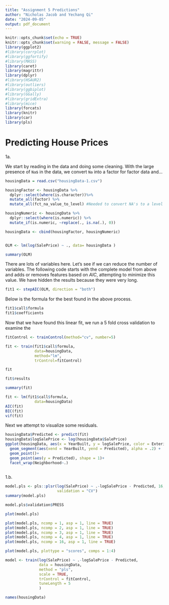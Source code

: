 ```yaml
---
title: "Assignment 5 Predictions"
author: "Nicholas Jacob and Yechang Qi"
date: "2024-09-05"
output: pdf_document
---
```


```r
knitr::opts_chunk$set(echo = TRUE)
knitr::opts_chunk$set(warning = FALSE, message = FALSE)
library(ggplot2)
#library(corrplot)
#library(ggfortify)
#library(MASS)
library(caret)
library(magrittr)
library(dplyr)
#library(HSAUR2)
#library(outliers)
#library(ggbiplot)
#library(GGally)
#library(gridExtra)
#library(mice)
library(forcats)
library(knitr)
library(car)
library(pls)
```
# Predicting House Prices

1a.

We start by reading in the data and doing some cleaning.  With the large presence of `Na`s in the data, we convert `Na` into a factor for factor data and...

```r
housingData = read.csv("housingData-1.csv")

housingFactor <- housingData %>% 
  dplyr::select(where(is.character))%>%
  mutate_all(factor) %>%
  mutate_all(fct_na_value_to_level) #Needed to convert NA's to a level to make the regression have enough data to go.

housingNumeric <- housingData %>% 
  dplyr::select(where(is.numeric)) %>%
  mutate_if(is.numeric, ~replace(., is.na(.), 0))

housingData <- cbind(housingFactor, housingNumeric)


OLM <- lm(log(SalePrice) ~ ., data= housingData )

summary(OLM)
```
There are lots of variables here.  Let's see if we can reduce the number of variables.  The following code starts with the complete model from above and adds or removes features based on $AIC$, attempting to minimize this value.  We have hidden the results because they were very long.
```r
fit1 <- stepAIC(OLM, direction = "both")
```
Below is the formula for the best found in the above process.
```r
fit1$call$formula
fit1$coefficients
```
Now that we have found this linear fit, we run a 5 fold cross validation to examine the 

```r
fitControl <- trainControl(method="cv", number=5)

fit <- train(fit1$call$formula,
             data=housingData,
             method="lm",
             trControl=fitControl)

fit

fit$results

```
```r
summary(fit)
```
```r
fit <- lm(fit1$call$formula,
             data=housingData)
AIC(fit)
BIC(fit)
vif(fit)
```



Next we attempt to visualize some residuals.  


```r
housingData$Predicted <- predict(fit)
housingData$logSalePrice <- log(housingData$SalePrice)
ggplot(housingData, aes(x = YearBuilt, y = logSalePrice, color = Exterior1st)) +
  geom_segment(aes(xend = YearBuilt, yend = Predicted), alpha = .2) +
  geom_point()+
  geom_point(aes(y = Predicted), shape = 1)+
  facet_wrap(Neighborhood~.) 
  
```
1.b.

```r
model.pls <- pls::plsr(log(SalePrice) ~ .-logSalePrice - Predicted, 16, data = housingData, #method = "oscorespls", 
                       validation = "CV")
summary(model.pls)
```
```r
model.pls$validation$PRESS
```

```r
plot(model.pls)

plot(model.pls, ncomp = 1, asp = 1, line = TRUE)
plot(model.pls, ncomp = 2, asp = 1, line = TRUE)
plot(model.pls, ncomp = 3, asp = 1, line = TRUE)
plot(model.pls, ncomp = 4, asp = 1, line = TRUE)
plot(model.pls, ncomp = 16, asp = 1, line = TRUE)
```

```r
plot(model.pls, plottype = "scores", comps = 1:4)
```
```r
model <- train(log(SalePrice) ~ .-logSalePrice - Predicted,
               data = housingData,
               method = "pls",
               scale = TRUE,
               trControl = fitControl,
               tuneLength = 5
               )
```



```r
names(housingData)
```
